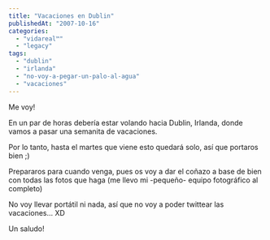 ```yaml
---
title: "Vacaciones en Dublin"
publishedAt: "2007-10-16"
categories: 
  - "vidareal™"
  - "legacy"
tags: 
  - "dublin"
  - "irlanda"
  - "no-voy-a-pegar-un-palo-al-agua"
  - "vacaciones"
---
```


Me voy!

En un par de horas debería estar volando hacia Dublin, Irlanda, donde vamos a pasar una semanita de vacaciones.

Por lo tanto, hasta el martes que viene esto quedará solo, así que portaros bien ;)

Prepararos para cuando venga, pues os voy a dar el coñazo a base de bien con todas las fotos que haga (me llevo mi -pequeño- equipo fotográfico al completo)

No voy llevar portátil ni nada, así que no voy a poder twittear las vacaciones... XD

Un saludo!
